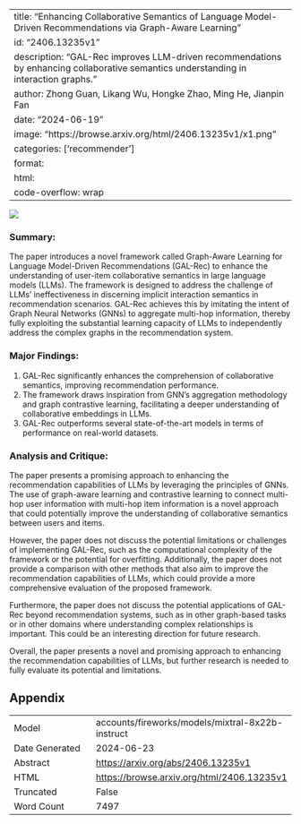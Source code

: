 
---
title: "Enhancing Collaborative Semantics of Language Model-Driven Recommendations via Graph-Aware Learning"
id: "2406.13235v1"
description: "GAL-Rec improves LLM-driven recommendations by enhancing collaborative semantics understanding in interaction graphs."
author: Zhong Guan, Likang Wu, Hongke Zhao, Ming He, Jianpin Fan
date: "2024-06-19"
image: "https://browse.arxiv.org/html/2406.13235v1/x1.png"
categories: ['recommender']
format:
  html:
    code-overflow: wrap
---

![](https://browse.arxiv.org/html/2406.13235v1/x1.png)

### Summary:

The paper introduces a novel framework called Graph-Aware Learning for Language Model-Driven Recommendations (GAL-Rec) to enhance the understanding of user-item collaborative semantics in large language models (LLMs). The framework is designed to address the challenge of LLMs' ineffectiveness in discerning implicit interaction semantics in recommendation scenarios. GAL-Rec achieves this by imitating the intent of Graph Neural Networks (GNNs) to aggregate multi-hop information, thereby fully exploiting the substantial learning capacity of LLMs to independently address the complex graphs in the recommendation system.

### Major Findings:

1. GAL-Rec significantly enhances the comprehension of collaborative semantics, improving recommendation performance.
2. The framework draws inspiration from GNN's aggregation methodology and graph contrastive learning, facilitating a deeper understanding of collaborative embeddings in LLMs.
3. GAL-Rec outperforms several state-of-the-art models in terms of performance on real-world datasets.

### Analysis and Critique:

The paper presents a promising approach to enhancing the recommendation capabilities of LLMs by leveraging the principles of GNNs. The use of graph-aware learning and contrastive learning to connect multi-hop user information with multi-hop item information is a novel approach that could potentially improve the understanding of collaborative semantics between users and items.

However, the paper does not discuss the potential limitations or challenges of implementing GAL-Rec, such as the computational complexity of the framework or the potential for overfitting. Additionally, the paper does not provide a comparison with other methods that also aim to improve the recommendation capabilities of LLMs, which could provide a more comprehensive evaluation of the proposed framework.

Furthermore, the paper does not discuss the potential applications of GAL-Rec beyond recommendation systems, such as in other graph-based tasks or in other domains where understanding complex relationships is important. This could be an interesting direction for future research.

Overall, the paper presents a novel and promising approach to enhancing the recommendation capabilities of LLMs, but further research is needed to fully evaluate its potential and limitations.

## Appendix

|          |          |
|----------|----------|
| Model     | accounts/fireworks/models/mixtral-8x22b-instruct       |
| Date Generated     | 2024-06-23       |
| Abstract | [https://arxiv.org/abs/2406.13235v1](https://arxiv.org/abs/2406.13235v1)        |
| HTML     | [https://browse.arxiv.org/html/2406.13235v1](https://browse.arxiv.org/html/2406.13235v1)       |
| Truncated       | False       |
| Word Count       | 7497       |